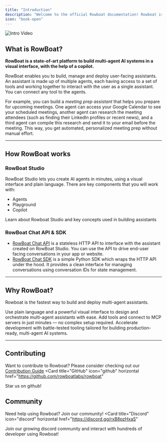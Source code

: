 ```yaml
---
title: "Introduction"
description: "Welcome to the official Rowboat documentation! Rowboat is a low-code AI IDE to build tool connected multi-agent assistants. Rowboat copilot builds the agents for you based on your requirements with the option do everything manually as well."
icon: "book-open"
---
```


<Frame>
  <img src="../videos/Intro-Video.gif" alt="Intro Video" />
</Frame>

## What is RowBoat?
**RowBoat is a state-of-art platform to build multi-agent AI systems in a visual interface, with the help of a copilot.**

RowBoat enables you to build, manage and deploy user-facing assistants. An assistant is made up of multiple agents, each having access to a set of tools and working together to interact with the user as a single assistant. You can connect any tool to the agents.

For example, you can build a *meeting prep assistant* that helps you prepare for upcoming meetings. One agent can access your Google Calendar to see your scheduled meetings, another agent can research the meeting attendees (such as finding their LinkedIn profiles or recent news), and a third agent can compile this research and send it to your email before the meeting. This way, you get automated, personalized meeting prep without manual effort.

---

## How RowBoat works

### RowBoat Studio
RowBoat Studio lets you create AI agents in minutes, using a visual interface and plain language. 
There are key components that you will work with:
- Agents
- Playground
- Copilot


<Card title="Using Rowboat" icon="puzzle-piece" horizontal href="/docs/using-rowboat/rowboat-studio">
  Learn about Rowboat Studio and key concepts used in building assistants
</Card>


### RowBoat Chat API & SDK
- [RowBoat Chat API](/docs/api-sdk/using_the_api) is a stateless HTTP API to interface with the assistant created on RowBoat Studio. You can use the API to drive end-user facing conversations in your app or website.
- [RowBoat Chat SDK](/docs/api-sdk/using_the_sdk) is a simple Python SDK which wraps the HTTP API under the hood. It provides a clean interface for managing conversations using conversation IDs for state management.

---

## Why RowBoat?
Rowboat is the fastest way to build and deploy multi-agent assistants.

<Steps>
  <Step title="Build complex assistants">
    Use plain language and a powerful visual interface to design and orchestrate multi-agent assistants with ease.
  </Step>

  <Step title="Integrate tools and MCP servers">
    Add tools and connect to MCP servers in just minutes — no complex setup required.
  </Step>

  <Step title="Expedite your AI roadmap">
    Accelerate development with battle-tested tooling tailored for building production-ready, multi-agent AI systems.
  </Step>
</Steps>

---

## Contributing
Want to contribute to Rowboat? Please consider checking out our [Contribution Guide](/docs/development/contribution-guide)
<Card
title="GitHub"
icon="github"
horizontal href="https://github.com/rowboatlabs/rowboat"
>
Star us on github!
</Card>

## Community
Need help using Rowboat? Join our community!
<Card
title="Discord"
icon="discord"
horizontal href="https://discord.gg/rxB8pzHxaS"
>
Join our growing discord community and interact with hundreds of developer using Rowboat!
</Card>
